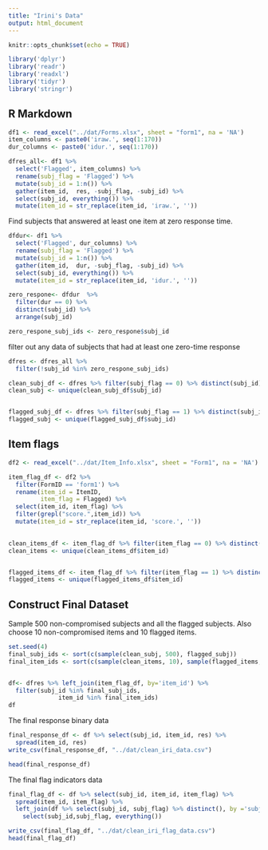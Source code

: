 ```yaml
---
title: "Irini's Data"
output: html_document
---
```


```r
knitr::opts_chunk$set(echo = TRUE)
```

```r
library('dplyr')
library('readr')
library('readxl')
library('tidyr')
library('stringr')
```



## R Markdown

```r
df1 <- read_excel("../dat/Forms.xlsx", sheet = "form1", na = 'NA')
item_columns <- paste0('iraw.', seq(1:170))
dur_columns <- paste0('idur.', seq(1:170))

dfres_all<- df1 %>%
  select('Flagged', item_columns) %>%
  rename(subj_flag = 'Flagged') %>%
  mutate(subj_id = 1:n()) %>%
  gather(item_id,  res, -subj_flag, -subj_id) %>%
  select(subj_id, everything()) %>%
  mutate(item_id = str_replace(item_id, 'iraw.', ''))

```

Find subjects that answered at least one item at zero response time. 

```r
dfdur<- df1 %>%
  select('Flagged', dur_columns) %>%
  rename(subj_flag = 'Flagged') %>%
  mutate(subj_id = 1:n()) %>%
  gather(item_id,  dur, -subj_flag, -subj_id) %>%
  select(subj_id, everything()) %>%
  mutate(item_id = str_replace(item_id, 'idur.', ''))

zero_respone<- dfdur  %>% 
  filter(dur == 0) %>%
  distinct(subj_id) %>%
  arrange(subj_id)

zero_respone_subj_ids <- zero_respone$subj_id
```

filter out any data of subjects that had at least one zero-time response
```r
dfres <- dfres_all %>%
  filter(!subj_id %in% zero_respone_subj_ids)
```

```r
clean_subj_df <- dfres %>% filter(subj_flag == 0) %>% distinct(subj_id)
clean_subj <- unique(clean_subj_df$subj_id)


flagged_subj_df <- dfres %>% filter(subj_flag == 1) %>% distinct(subj_id)
flagged_subj <- unique(flagged_subj_df$subj_id)
```


## Item flags

```r
df2 <- read_excel("../dat/Item_Info.xlsx", sheet = "Form1", na = 'NA')

item_flag_df <- df2 %>%
  filter(FormID == 'form1') %>%
  rename(item_id = ItemID,
         item_flag = Flagged) %>%
  select(item_id, item_flag) %>%
  filter(grepl("score.",item_id)) %>%
  mutate(item_id = str_replace(item_id, 'score.', ''))
  
```

```r
clean_items_df <- item_flag_df %>% filter(item_flag == 0) %>% distinct(item_id)
clean_items <- unique(clean_items_df$item_id)


flagged_items_df <- item_flag_df %>% filter(item_flag == 1) %>% distinct(item_id)
flagged_items <- unique(flagged_items_df$item_id)
```

## Construct Final Dataset
Sample 500 non-compromised subjects and all the flagged subjects. Also choose 10 non-compromised items and 10 flagged items.
```r
set.seed(4)
final_subj_ids <- sort(c(sample(clean_subj, 500), flagged_subj))
final_item_ids <- sort(c(sample(clean_items, 10), sample(flagged_items, 10)))


df<- dfres %>% left_join(item_flag_df, by='item_id') %>%
  filter(subj_id %in% final_subj_ids,
              item_id %in% final_item_ids)
df

```

The final response binary data 
```r
final_response_df <- df %>% select(subj_id, item_id, res) %>%
  spread(item_id, res)
write_csv(final_response_df, "../dat/clean_iri_data.csv")

head(final_response_df)

```

The final flag indicators data 
```r
final_flag_df <- df %>% select(subj_id, item_id, item_flag) %>%
  spread(item_id, item_flag) %>%
  left_join(df %>% select(subj_id, subj_flag) %>% distinct(), by ='subj_id') %>%
    select(subj_id,subj_flag, everything()) 

write_csv(final_flag_df, "../dat/clean_iri_flag_data.csv")
head(final_flag_df)
```

